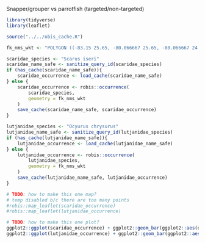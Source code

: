 
Snapper/grouper vs parrotfish (targeted/non-targeted)

```r
library(tidyverse)
library(leaflet)

source("../../obis_cache.R")
```

```r
fk_nms_wkt <- "POLYGON ((-83.15 25.65, -80.066667 25.65, -80.066667 24.3, -83.15 24.3, -83.15 25.65))"
```

```r
scaridae_species <- "Scarus iseri"
scaridae_name_safe <- sanitize_query_id(scaridae_species)
if (has_cache(scaridae_name_safe)){
    scaridae_occurrence <- load_cache(scaridae_name_safe)
} else {
    scaridae_occurrence <- robis::occurrence(
        scaridae_species,
        geometry = fk_nms_wkt
    )
    save_cache(scaridae_name_safe, scaridae_occurrence)
}

lutjanidae_species <- "Ocyurus chrysurus"
lutjanidae_name_safe <- sanitize_query_id(lutjanidae_species)
if (has_cache(lutjanidae_name_safe)){
    lutjanidae_occurrence <- load_cache(lutjanidae_name_safe)
} else {
    lutjanidae_occurrence <- robis::occurrence(
        lutjanidae_species,
        geometry = fk_nms_wkt
    )
    save_cache(lutjanidae_name_safe, lutjanidae_occurrence)
}

```


```r
# TODO: how to make this one map?
# temp disabled b/c there are too many points
#robis::map_leaflet(scaridae_occurrence)
#robis::map_leaflet(lutjanidae_occurrence)
```

```r
# TODO: how to make this one plot?
ggplot2::ggplot(scaridae_occurrence) + ggplot2::geom_bar(ggplot2::aes(date_year), width = 1)
ggplot2::ggplot(lutjanidae_occurrence) + ggplot2::geom_bar(ggplot2::aes(date_year), width = 1)
```
